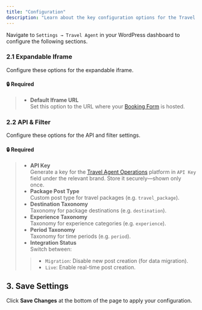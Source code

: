 ```yaml
---
title: "Configuration"
description: "Learn about the key configuration options for the Travel Agent WordPress plugin."
---
```


Navigate to `Settings → Travel Agent` in your WordPress dashboard to configure the following sections.

### 2.1 Expandable Iframe

Configure these options for the expandable iframe.

#### 🔒 Required

>- **Default Iframe URL**  
    Set this option to the URL where your [Booking Form](/docs/travel-agent-web-bookings) is hosted.

### 2.2 API & Filter

Configure these options for the API and filter settings.

#### 🔒 Required

>- **API Key**  
  Generate a key for the [Travel Agent Operations](/docs/travel-agent) platform in `API Key` field under the relevant brand. 
  Store it securely—shown only once.  
>- **Package Post Type**  
  Custom post type for travel packages (e.g. `travel_package`).
>- **Destination Taxonomy**  
  Taxonomy for package destinations (e.g. `destination`).
>- **Experience Taxonomy**  
  Taxonomy for experience categories (e.g. `experience`).
>- **Period Taxonomy**  
  Taxonomy for time periods (e.g. `period`).
>- **Integration Status**  
  Switch between:
  >>- `Migration`: Disable new post creation (for data migration).
  >>- `Live`: Enable real-time post creation.

## 3. Save Settings

Click **Save Changes** at the bottom of the page to apply your configuration.